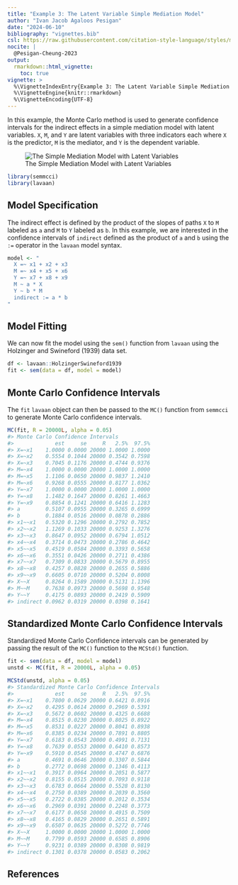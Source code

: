 ```yaml
---
title: "Example 3: The Latent Variable Simple Mediation Model"
author: "Ivan Jacob Agaloos Pesigan"
date: "2024-06-10"
bibliography: "vignettes.bib"
csl: https://raw.githubusercontent.com/citation-style-language/styles/master/apa.csl
nocite: |
  @Pesigan-Cheung-2023
output:
  rmarkdown::html_vignette:
    toc: true
vignette: >
  %\VignetteIndexEntry{Example 3: The Latent Variable Simple Mediation Model}
  %\VignetteEngine{knitr::rmarkdown}
  %\VignetteEncoding{UTF-8}
---
```


<!-- vignettes/example-3-latent.Rmd is generated from .setup/vignettes/example-3-latent.Rmd.orig. Please edit that file -->





In this example,
the Monte Carlo method is used to generate confidence intervals
for the indirect effects in a simple mediation model with latent variables.
`X`, `M`, and `Y` are latent variables with three indicators each
where `X` is the predictor, `M` is the mediator,
and `Y` is the dependent variable.

![The Simple Mediation Model with Latent Variables](https://raw.githubusercontent.com/jeksterslab/semmcci/main/.setup/latex/figures/png/latent.png)


``` r
library(semmcci)
library(lavaan)
```

## Model Specification

The indirect effect is defined by the product of the slopes
of paths `X` to `M` labeled as `a` and `M` to `Y` labeled as `b`.
In this example, we are interested in the confidence intervals of `indirect`
defined as the product of `a` and `b` using the `:=` operator
in the `lavaan` model syntax.


``` r
model <- "
  X =~ x1 + x2 + x3
  M =~ x4 + x5 + x6
  Y =~ x7 + x8 + x9
  M ~ a * X
  Y ~ b * M
  indirect := a * b
"
```

## Model Fitting

We can now fit the model using the `sem()` function from `lavaan` using the Holzinger and Swineford (1939) data set.


``` r
df <- lavaan::HolzingerSwineford1939
fit <- sem(data = df, model = model)
```

## Monte Carlo Confidence Intervals

The `fit` `lavaan` object can then be passed to the `MC()` function from `semmcci`
to generate Monte Carlo confidence intervals.


``` r
MC(fit, R = 20000L, alpha = 0.05)
#> Monte Carlo Confidence Intervals
#>             est     se     R   2.5%  97.5%
#> X=~x1    1.0000 0.0000 20000 1.0000 1.0000
#> X=~x2    0.5554 0.1044 20000 0.3542 0.7598
#> X=~x3    0.7045 0.1176 20000 0.4744 0.9376
#> M=~x4    1.0000 0.0000 20000 1.0000 1.0000
#> M=~x5    1.1106 0.0650 20000 0.9837 1.2410
#> M=~x6    0.9268 0.0555 20000 0.8177 1.0362
#> Y=~x7    1.0000 0.0000 20000 1.0000 1.0000
#> Y=~x8    1.1482 0.1647 20000 0.8261 1.4663
#> Y=~x9    0.8854 0.1241 20000 0.6416 1.1283
#> a        0.5107 0.0955 20000 0.3265 0.6999
#> b        0.1884 0.0516 20000 0.0878 0.2886
#> x1~~x1   0.5320 0.1296 20000 0.2792 0.7852
#> x2~~x2   1.1269 0.1033 20000 0.9253 1.3276
#> x3~~x3   0.8647 0.0952 20000 0.6794 1.0512
#> x4~~x4   0.3714 0.0473 20000 0.2786 0.4642
#> x5~~x5   0.4519 0.0584 20000 0.3393 0.5658
#> x6~~x6   0.3551 0.0426 20000 0.2711 0.4386
#> x7~~x7   0.7309 0.0833 20000 0.5679 0.8955
#> x8~~x8   0.4257 0.0828 20000 0.2655 0.5886
#> x9~~x9   0.6605 0.0710 20000 0.5204 0.8008
#> X~~X     0.8264 0.1589 20000 0.5131 1.1396
#> M~~M     0.7638 0.0973 20000 0.5698 0.9548
#> Y~~Y     0.4175 0.0893 20000 0.2419 0.5909
#> indirect 0.0962 0.0319 20000 0.0398 0.1641
```

## Standardized Monte Carlo Confidence Intervals

Standardized Monte Carlo Confidence intervals can be generated by passing the result of the `MC()` function to the `MCStd()` function.


``` r
fit <- sem(data = df, model = model)
unstd <- MC(fit, R = 20000L, alpha = 0.05)
```


``` r
MCStd(unstd, alpha = 0.05)
#> Standardized Monte Carlo Confidence Intervals
#>             est     se     R   2.5%  97.5%
#> X=~x1    0.7800 0.0629 20000 0.6421 0.8916
#> X=~x2    0.4295 0.0614 20000 0.2969 0.5391
#> X=~x3    0.5672 0.0602 20000 0.4325 0.6688
#> M=~x4    0.8515 0.0230 20000 0.8025 0.8922
#> M=~x5    0.8531 0.0227 20000 0.8041 0.8938
#> M=~x6    0.8385 0.0234 20000 0.7891 0.8805
#> Y=~x7    0.6183 0.0543 20000 0.4991 0.7131
#> Y=~x8    0.7639 0.0553 20000 0.6410 0.8573
#> Y=~x9    0.5910 0.0545 20000 0.4747 0.6876
#> a        0.4691 0.0646 20000 0.3307 0.5844
#> b        0.2772 0.0698 20000 0.1346 0.4113
#> x1~~x1   0.3917 0.0964 20000 0.2051 0.5877
#> x2~~x2   0.8155 0.0515 20000 0.7093 0.9118
#> x3~~x3   0.6783 0.0664 20000 0.5528 0.8130
#> x4~~x4   0.2750 0.0389 20000 0.2039 0.3560
#> x5~~x5   0.2722 0.0385 20000 0.2012 0.3534
#> x6~~x6   0.2969 0.0391 20000 0.2248 0.3773
#> x7~~x7   0.6177 0.0658 20000 0.4915 0.7509
#> x8~~x8   0.4165 0.0829 20000 0.2651 0.5891
#> x9~~x9   0.6507 0.0635 20000 0.5272 0.7746
#> X~~X     1.0000 0.0000 20000 1.0000 1.0000
#> M~~M     0.7799 0.0593 20000 0.6585 0.8906
#> Y~~Y     0.9231 0.0389 20000 0.8308 0.9819
#> indirect 0.1301 0.0378 20000 0.0583 0.2062
```

## References
